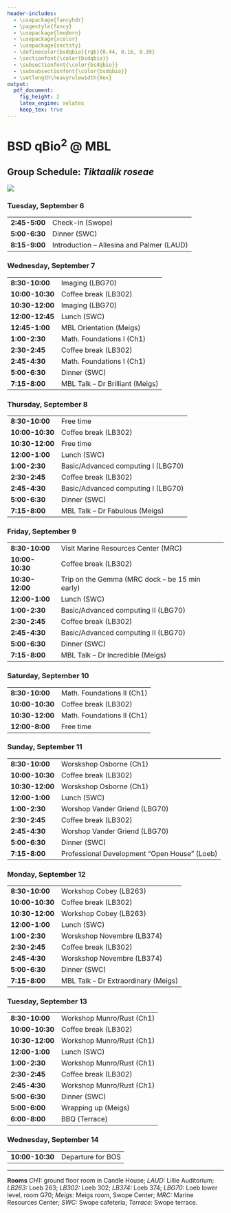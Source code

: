 ```yaml
---
header-includes:
  - \usepackage{fancyhdr}
  - \pagestyle{fancy}
  - \usepackage{lmodern}
  - \usepackage{xcolor}
  - \usepackage{sectsty}
  - \definecolor{bsdqbio}{rgb}{0.44, 0.16, 0.39}
  - \sectionfont{\color{bsdqbio}}
  - \subsectionfont{\color{bsdqbio}}
  - \subsubsectionfont{\color{bsdqbio}}
  - \setlength\heavyrulewidth{0ex}
output:
  pdf_document:
    fig_height: 2
    latex_engine: xelatex
    keep_tex: true
---
```

# BSD qBio$^2$ @ MBL

## Group Schedule: *Tiktaalik roseae*
 ![](https://github.com/StefanoAllesina/BSD-QBio2/raw/master/logo_group/Tiktaalik_roseae.png)

### Tuesday, September 6 

------------------    ------------------------------------------------
**2:45-5:00**         Check-in (Swope)                                
**5:00-6:30**         Dinner (SWC)                                    
**8:15-9:00**         Introduction – Allesina and Palmer (LAUD)       
------------------    ------------------------------------------------

### Wednesday, September 7 

------------------    ------------------------------------------------
**8:30-10:00**        Imaging (LBG70)                                 
**10:00-10:30**       Coffee break (LB302)                            
**10:30-12:00**       Imaging (LBG70)                                 
**12:00-12:45**       Lunch (SWC)                                     
**12:45-1:00**        MBL Orientation (Meigs)                         
**1:00-2:30**         Math. Foundations I (Ch1)                       
**2:30-2:45**         Coffee break (LB302)                            
**2:45-4:30**         Math. Foundations I (Ch1)                       
**5:00-6:30**         Dinner (SWC)                                    
**7:15-8:00**         MBL Talk – Dr Brilliant (Meigs)                 
------------------    ------------------------------------------------

### Thursday, September 8 

------------------    ------------------------------------------------
**8:30-10:00**        Free time                                       
**10:00-10:30**       Coffee break (LB302)                            
**10:30-12:00**       Free time                                       
**12:00-1:00**        Lunch (SWC)                                     
**1:00-2:30**         Basic/Advanced computing I (LBG70)              
**2:30-2:45**         Coffee break (LB302)                            
**2:45-4:30**         Basic/Advanced computing I (LBG70)              
**5:00-6:30**         Dinner (SWC)                                    
**7:15-8:00**         MBL Talk – Dr Fabulous (Meigs)                  
------------------    ------------------------------------------------

### Friday, September 9 

------------------    ------------------------------------------------
**8:30-10:00**        Visit Marine Resources Center (MRC)             
**10:00-10:30**       Coffee break (LB302)                            
**10:30-12:00**       Trip on the Gemma (MRC dock – be 15 min early)  
**12:00-1:00**        Lunch (SWC)                                     
**1:00-2:30**         Basic/Advanced computing II (LBG70)             
**2:30-2:45**         Coffee break (LB302)                            
**2:45-4:30**         Basic/Advanced computing II (LBG70)             
**5:00-6:30**         Dinner (SWC)                                    
**7:15-8:00**         MBL Talk – Dr Incredible (Meigs)                
------------------    ------------------------------------------------

### Saturday, September 10 

------------------    ------------------------------------------------
**8:30-10:00**        Math. Foundations II (Ch1)                      
**10:00-10:30**       Coffee break (LB302)                            
**10:30-12:00**       Math. Foundations II (Ch1)                      
**12:00-8:00**        Free time                                       
------------------    ------------------------------------------------

### Sunday, September 11 

------------------    ------------------------------------------------
**8:30-10:00**        Worskshop Osborne (Ch1)                         
**10:00-10:30**       Coffee break (LB302)                            
**10:30-12:00**       Worskshop Osborne (Ch1)                         
**12:00-1:00**        Lunch (SWC)                                     
**1:00-2:30**         Worshop Vander Griend (LBG70)                   
**2:30-2:45**         Coffee break (LB302)                            
**2:45-4:30**         Worshop Vander Griend (LBG70)                   
**5:00-6:30**         Dinner (SWC)                                    
**7:15-8:00**         Professional Development “Open House” (Loeb)    
------------------    ------------------------------------------------

### Monday, September 12 

------------------    ------------------------------------------------
**8:30-10:00**        Workshop Cobey (LB263)                          
**10:00-10:30**       Coffee break (LB302)                            
**10:30-12:00**       Workshop Cobey (LB263)                          
**12:00-1:00**        Lunch (SWC)                                     
**1:00-2:30**         Worskshop Novembre (LB374)                      
**2:30-2:45**         Coffee break (LB302)                            
**2:45-4:30**         Worskshop Novembre (LB374)                      
**5:00-6:30**         Dinner (SWC)                                    
**7:15-8:00**         MBL Talk – Dr Extraordinary (Meigs)             
------------------    ------------------------------------------------

### Tuesday, September 13 

------------------    ------------------------------------------------
**8:30-10:00**        Workshop Munro/Rust (Ch1)                       
**10:00-10:30**       Coffee break (LB302)                            
**10:30-12:00**       Workshop Munro/Rust (Ch1)                       
**12:00-1:00**        Lunch (SWC)                                     
**1:00-2:30**         Workshop Munro/Rust (Ch1)                       
**2:30-2:45**         Coffee break (LB302)                            
**2:45-4:30**         Workshop Munro/Rust (Ch1)                       
**5:00-6:30**         Dinner (SWC)                                    
**5:00-6:00**         Wrapping up (Meigs)                             
**6:00-8:00**         BBQ (Terrace)                                   
------------------    ------------------------------------------------

### Wednesday, September 14 

------------------    ------------------------------------------------
**10:00-10:30**       Departure for BOS                               
------------------    ------------------------------------------------



-------


**Rooms** *CH1:* ground floor room in Candle House; *LAUD:* Lillie Auditorium; *LB263:* Loeb 263; *LB302:* Loeb 302; *LB374:* Loeb 374; 
*LBG70:* Loeb lower level, room G70; *Meigs:* Meigs room, Swope Center; *MRC:* Marine Resources Center; *SWC:* Swope cafeteria; *Terrace:* Swope terrace.
  
